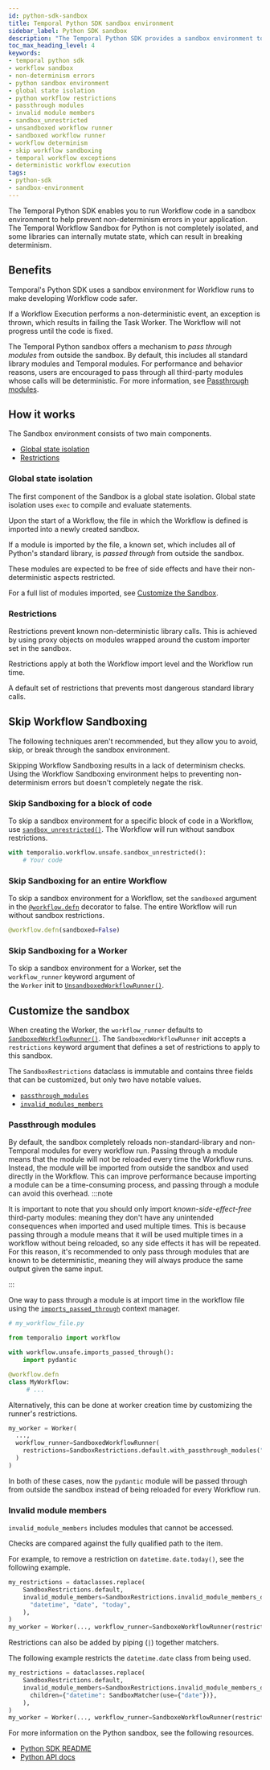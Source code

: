 ```yaml
---
id: python-sdk-sandbox
title: Temporal Python SDK sandbox environment
sidebar_label: Python SDK sandbox
description: "The Temporal Python SDK provides a sandbox environment to prevent non-determinism errors, ensuring your application runs safely and deterministically. It uses global state isolation, restrictions, and passthrough modules to achieve this, allowing you to pass through known-side-effect-free third-party modules and customize the sandbox environment to meet your needs."
toc_max_heading_level: 4
keywords:
- temporal python sdk
- workflow sandbox
- non-determinism errors
- python sandbox environment
- global state isolation
- python workflow restrictions
- passthrough modules
- invalid module members
- sandbox_unrestricted
- unsandboxed workflow runner
- sandboxed workflow runner
- workflow determinism
- skip workflow sandboxing
- temporal workflow exceptions
- deterministic workflow execution
tags:
- python-sdk
- sandbox-environment
---
```


The Temporal Python SDK enables you to run Workflow code in a sandbox environment to help prevent non-determinism errors in your application.
The Temporal Workflow Sandbox for Python is not completely isolated, and some libraries can internally mutate state, which can result in breaking determinism.

## Benefits

Temporal's Python SDK uses a sandbox environment for Workflow runs to make developing Workflow code safer.

If a Workflow Execution performs a non-deterministic event, an exception is thrown, which results in failing the Task Worker.
The Workflow will not progress until the code is fixed.

The Temporal Python sandbox offers a mechanism to _pass through modules_ from outside the sandbox. By default, this includes all standard library modules and Temporal modules. For performance and behavior reasons, users are encouraged to pass through all third-party modules whose calls will be deterministic. For more information, see [Passthrough modules](#passthrough-modules).

## How it works

The Sandbox environment consists of two main components.

- [Global state isolation](#global-state-isolation)
- [Restrictions](#restrictions)

### Global state isolation

The first component of the Sandbox is a global state isolation.
Global state isolation uses `exec` to compile and evaluate statements.

Upon the start of a Workflow, the file in which the Workflow is defined is imported into a newly created sandbox.

If a module is imported by the file, a known set, which includes all of Python's standard library, is _passed through_ from outside the sandbox.

These modules are expected to be free of side effects and have their non-deterministic aspects restricted.

For a full list of modules imported, see [Customize the Sandbox](#customize-the-sandbox).

### Restrictions

Restrictions prevent known non-deterministic library calls.
This is achieved by using proxy objects on modules wrapped around the custom importer set in the sandbox.

Restrictions apply at both the Workflow import level and the Workflow run time.

A default set of restrictions that prevents most dangerous standard library calls.

## Skip Workflow Sandboxing

The following techniques aren't recommended, but they allow you to avoid, skip, or break through the sandbox environment.

Skipping Workflow Sandboxing results in a lack of determinism checks. Using the Workflow Sandboxing environment helps to preventing non-determinism errors but doesn't completely negate the risk.

### Skip Sandboxing for a block of code

To skip a sandbox environment for a specific block of code in a Workflow, use [`sandbox_unrestricted()`](https://python.temporal.io/temporalio.workflow.unsafe.html#sandbox_unrestricted). The Workflow will run without sandbox restrictions.

```python
with temporalio.workflow.unsafe.sandbox_unrestricted():
    # Your code
```

### Skip Sandboxing for an entire Workflow

To skip a sandbox environment for a Workflow, set the `sandboxed` argument in the [`@workflow.defn`](https://python.temporal.io/temporalio.workflow.html#defn) decorator to false.
The entire Workflow will run without sandbox restrictions.

```python
@workflow.defn(sandboxed=False)
```

### Skip Sandboxing for a Worker

To skip a sandbox environment for a Worker, set the `workflow_runner` keyword argument of the `Worker` init to [`UnsandboxedWorkflowRunner()`](https://python.temporal.io/temporalio.worker.UnsandboxedWorkflowRunner.html).

## Customize the sandbox

When creating the Worker, the `workflow_runner` defaults to [`SandboxedWorkflowRunner()`](https://python.temporal.io/temporalio.worker.workflow_sandbox.SandboxedWorkflowRunner.html).
The `SandboxedWorkflowRunner` init accepts a `restrictions` keyword argument that defines a set of restrictions to apply to this sandbox.

The `SandboxRestrictions` dataclass is immutable and contains three fields that can be customized, but only two have notable values.

- [`passthrough_modules`](https://python.temporal.io/temporalio.worker.workflow_sandbox.SandboxRestrictions.html#passthrough_modules)
- [`invalid_modules_members`](https://python.temporal.io/temporalio.worker.workflow_sandbox.SandboxRestrictions.html#invalid_module_members)

### Passthrough modules

By default, the sandbox completely reloads non-standard-library and non-Temporal modules for every workflow run. Passing through a module means that the module will not be reloaded every time the Workflow runs. Instead, the module will be imported from outside the sandbox and used directly in the Workflow. This can improve performance because importing a module can be a time-consuming process, and passing through a module can avoid this overhead.
:::note

It is important to note that you should only import _known-side-effect-free_ third-party modules: meaning they don't have any unintended consequences when imported and used multiple times. This is because passing through a module means that it will be used multiple times in a workflow without being reloaded, so any side effects it has will be repeated. For this reason, it's recommended to only pass through modules that are known to be deterministic, meaning they will always produce the same output given the same input.

:::

One way to pass through a module is at import time in the workflow file using the [`imports_passed_through`](https://python.temporal.io/temporalio.workflow.unsafe.html#imports_passed_through) context manager.

```python
# my_workflow_file.py

from temporalio import workflow

with workflow.unsafe.imports_passed_through():
    import pydantic

@workflow.defn
class MyWorkflow:
     # ...
```

Alternatively, this can be done at worker creation time by customizing the runner's restrictions.

```python
my_worker = Worker(
  ...,
  workflow_runner=SandboxedWorkflowRunner(
    restrictions=SandboxRestrictions.default.with_passthrough_modules("pydantic")
  )
)
```

In both of these cases, now the `pydantic` module will be passed through from outside the sandbox instead of being reloaded for every Workflow run.

### Invalid module members

`invalid_module_members` includes modules that cannot be accessed.

Checks are compared against the fully qualified path to the item.

For example, to remove a restriction on `datetime.date.today()`, see the following example.

```python
my_restrictions = dataclasses.replace(
    SandboxRestrictions.default,
    invalid_module_members=SandboxRestrictions.invalid_module_members_default.with_child_unrestricted(
      "datetime", "date", "today",
    ),
)
my_worker = Worker(..., workflow_runner=SandboxeWorkflowRunner(restrictions=my_restrictions))
```

Restrictions can also be added by piping (`|`) together matchers.

The following example restricts the `datetime.date` class from being used.

```python
my_restrictions = dataclasses.replace(
    SandboxRestrictions.default,
    invalid_module_members=SandboxRestrictions.invalid_module_members_default | SandboxMatcher(
      children={"datetime": SandboxMatcher(use={"date"})},
    ),
)
my_worker = Worker(..., workflow_runner=SandboxeWorkflowRunner(restrictions=my_restrictions))
```

For more information on the Python sandbox, see the following resources.

- [Python SDK README](https://github.com/temporalio/sdk-python)
- [Python API docs](https://python.temporal.io/index.html)
